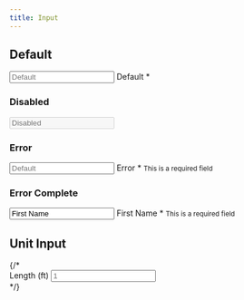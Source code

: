 ```yaml
---
title: Input
---
```


## Default

<div class="component-container">
  <div class="msc-input-wrapper">
    <input
      id="default"
      type="text"
      placeholder="Default"
      class="msc-input peer"
    />
    <label for="default" class="msc-input-label">
      Default
      <span class="text-error-red">*</span>
    </label>
  </div>
</div>

### Disabled

<div class="component-container">
  <div class="msc-input-wrapper">
    <input
      id="field"
      type="text"
      disabled
      placeholder="Disabled"
      class="msc-input-disabled"
    />
  </div>
</div>

### Error

<div class="component-container">
  <div class="msc-input-wrapper">
    <input
      id="error"
      type="text"
      placeholder="Default"
      class="msc-input peer input-error"
    />
    <label for="error" class="msc-input-label label-error">
      Error
      <span class="text-error-red">*</span>
    </label>
    <small class="error-message">This is a required field </small>
  </div>
</div>

### Error Complete

<div class="component-container">
  <div class="msc-input-wrapper">
    <input
      id="errorComp"
      type="text"
      value="First Name"
      placeholder="First Name"
      class="msc-input peer input-error"
    />
    <label for="errorComp" class="msc-input-label label-error">
      First Name
      <span class="text-error-red">*</span>
    </label>
    <small class="error-message">This is a required field </small>
  </div>
</div>

## Unit Input

<div class="compnent-container">
  {/* <div class="msc-input-unit-wrapper">
    <label for="field" class="msc-input-unit-label">
      Length (ft)
    </label>
    <input id="field" type="number" placeholder="1" class="msc-input-unit" />
  </div> */}
</div>
